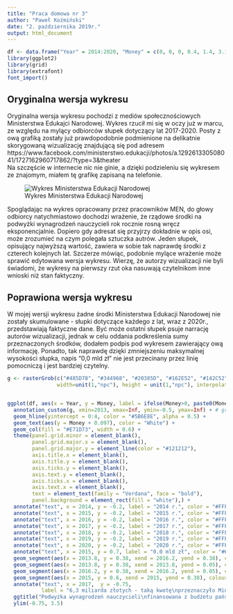 ```yaml
---
title: "Praca domowa nr 3"
author: "Paweł Koźmiński"
date: "2. października 2019r."
output: html_document
---
```


```r
df <- data.frame("Year" = 2014:2020, "Money" = c(0, 0, 0, 0.4, 1.4, 3.1, 6.3-3.1-1.8))
library(ggplot2)
library(grid)
library(extrafont)
font_import()

```

## Oryginalna wersja wykresu

Oryginalna wersja wykresu pochodzi z mediów społecznościowych Ministerstwa Edukajci Narodowej. Wykres rzucił mi się w oczy już w marcu, ze względu na mylący odbiorców słupek dotyczący lat 2017-2020. Posty z ową grafiką zostały już prawdopodobnie podmienione na delikatnie skorygowaną wizualizację znajdującą się pod adresem https://www.facebook.com/ministerstwo.edukacji/photos/a.129261330508041/1727162960717862/?type=3&theater <br> Na szczęście w internecie nic nie ginie, a dzięki podzieleniu się wykresem ze znajomym, miałem tę grafikę zapisaną na telefonie. <br>

![Wykres Ministerstwa Edukacji Narodowej](/home/pawel/Studia/2020Z-TechnikiWizualizacjiDanych/PraceDomowe/TYDZIEN4/KozminskiPawel/55897220_284481719113536_4908871590369820672_n.jpg)

Spoglądając na wykres opracowany przez pracowników MEN, do głowy odbiorcy natychmiastowo dochodzi wrażenie, że rządowe środki na podwyżki wynagrodzeń nauczycieli rok rocznie rosną wręcz eksponencjalnie. Dopiero gdy adresat się przyjrzy dokładnie w opis osi, może zrozumieć na czym polegała sztuczka autrów. Jeden słupek, opisujący najwyższą wartość, zawiera w sobie tak naprawdę środki z czterech kolejnych lat. Szczerze mówiąc, podobnie mylące wrażenie może sprawić edytowana wersja wykresu. Wierzę, że autorzy wizualizacji nie byli świadomi, że wykresy na pierwszy rzut oka nasuwają czytelnikom inne wnioski niż stan faktyczny.

## Poprawiona wersja wykresu

W mojej wersji wykresu żadne środki Ministerstwa Edukacji Narodowej nie zostały skumulowane - słupki dotyczące każdego z lat, wraz z 2020r., przedstawiają faktyczne dane. Być może ostatni słupek psuje narrację autorów wizualizacji, jednak  w celu oddania podkreślenia sumy przeznaczonych środków, dodałem podpis pod wykresem zawierający ową informację. Ponadto, tak naprawdę dzięki zmniejszeniu maksymalnej wysokości słupka, napis "0,0 mld zł" nie jest przecinany przez linię pomocniczą i jest bardziej czytelny.


```r

g <- rasterGrob(c("#485D78", "#344968", "#20385D", "#162E52", "#142C52", "#122A50", "#102749", "#112444", "#0F1E3D"),
                width=unit(1,"npc"), height = unit(1,"npc"), interpolate = TRUE) # w celu gradientu w tle


ggplot(df, aes(x = Year, y = Money, label = ifelse(Money>0, paste0(Money, " mld zł"), element_blank()))) + # niezerowe etykiety
  annotation_custom(g, xmin=2013, xmax=Inf, ymin=-0.5, ymax=Inf) + # gradientowe tło
  geom_hline(yintercept = 0:4, color = "#5B6E8E", alpha = 0.5) + 
  geom_text(aes(y = Money + 0.097), color = "White") + 
  geom_col(fill = "#E71D73", width = 0.6) +
  theme(panel.grid.minor = element_blank(),
        panel.grid.major.x = element_blank(),
        panel.grid.major.y = element_line(color = "#121212"),
        axis.title.x = element_blank(),
        axis.title.y = element_blank(),
        axis.ticks.y = element_blank(),
        axis.text.y = element_blank(),
        axis.ticks.x = element_blank(),
        axis.text.x = element_blank(),
        text = element_text(family = "Verdana", face = "bold"),
        panel.background = element_rect(fill = "white"),) +
  annotate("text", x = 2014, y = -0.2, label = "2014 r.", color = "#FFFFFF") +
  annotate("text", x = 2015, y = -0.2, label = "2015 r.", color = "#FFFFFF") +
  annotate("text", x = 2016, y = -0.2, label = "2016 r.", color = "#FFFFFF") +
  annotate("text", x = 2017, y = -0.2, label = "2017 r.", color = "#FFFFFF") +
  annotate("text", x = 2018, y = -0.2, label = "2018 r.", color = "#FFFFFF") +
  annotate("text", x = 2019, y = -0.2, label = "2019 r.", color = "#FFFFFF") +
  annotate("text", x = 2020, y = -0.2, label = "2020 r.", color = "#FFFFFF") +
  annotate("text", x = 2015, y = 0.7, label = "0.0 mld zł", color = "#6C7D9B") +
  geom_segment(aes(x = 2013.8, y = 0.38, xend = 2016.2, yend = 0.38), colour = "#6C7D9B", alpha = 0.1) +
  geom_segment(aes(x = 2013.8, y = 0.38, xend = 2013.8, yend = 0.05), colour = "#6C7D9B", alpha = 0.1) +
  geom_segment(aes(x = 2016.2, y = 0.38, xend = 2016.2, yend = 0.05), colour = "#6C7D9B", alpha = 0.1) +
  geom_segment(aes(x = 2015, y = 0.6, xend = 2015, yend = 0.38), colour = "#6C7D9B", alpha = 0.1) +
  annotate("text", x = 2017,  y = -0.75,
           label = "6,3 miliarda złotych - taką kwotę\nprzeznaczyło Ministerstwo Edukacji Narodowej na podwyżki nauczycieli w latach 2017-2020") +
  ggtitle("Podwyżka wynagrodzeń nauczycieli\nfinansowana z budżetu państwa") +
  ylim(-0.75, 3.5) 

```